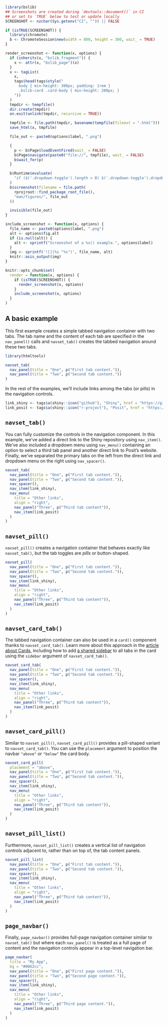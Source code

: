 ```r
library(bslib)
## Screenshots are created during `devtools::document()` in CI
## or set to `TRUE` below to test or update locally
SCREENSHOT <- nzchar(Sys.getenv("CI", "")) || FALSE
```

```r
if (isTRUE(SCREENSHOT)) {
  library(chromote)
  b <- ChromoteSession$new(width = 800, height = 300, wait_ = TRUE)
}

render_screenshot <- function(x, options) {
  if (inherits(x, "bslib_fragment")) {
    x <- attr(x, "bslib_page")(x)
  }
  x <- tagList(
    x,
    tags$head(tags$style("
      body { min-height: 300px; padding: 1rem }
      .bslib-card .card-body { min-height: 200px; }
    "))
  )
  tmpdir <- tempfile()
  dir.create(tmpdir)
  on.exit(unlink(tmpdir, recursive = TRUE))

  tmpfile <- file.path(tmpdir, basename(tempfile(fileext = ".html")))
  save_html(x, tmpfile)

  file_out <- paste0(options$label, ".png")

  {
    p <- b$Page$loadEventFired(wait_ = FALSE)
    b$Page$navigate(paste0("file://", tmpfile), wait_ = FALSE)
    b$wait_for(p)
  }

  b$Runtime$evaluate(
    "if ($('.dropdown-toggle').length > 0) $('.dropdown-toggle').dropdown('toggle')"
  )
  b$screenshot(filename = file.path(
    rprojroot::find_package_root_file(),
    "man/figures/", file_out
  ))

  invisible(file_out)
}

include_screenshot <- function(x, options) {
  file_name <- paste0(options$label, ".png")
  alt <- options$fig.alt
  if (is.null(alt)) {
    alt <- sprintf("Screenshot of a %s() example.", options$label)
  }
  img <- sprintf('![](%s "%s")', file_name, alt)
  knitr::asis_output(img)
}

knitr::opts_chunk$set(
  render = function(x, options) {
    if (isTRUE(SCREENSHOT)) {
      render_screenshot(x, options)
    }
    include_screenshot(x, options)
  }
)
```

## A basic example

This first example creates a simple tabbed navigation container with two tabs.
The tab name and the content of each tab are specified in the `nav_panel()` calls
and `navset_tab()` creates the tabbed navigation around these two tabs.

```r
library(htmltools)

navset_tab(
  nav_panel(title = "One", p("First tab content.")),
  nav_panel(title = "Two", p("Second tab content."))
)
```

In the rest of the examples, we'll include links among the tabs (or pills) in the navigation controls.

```r
link_shiny <- tags$a(shiny::icon("github"), "Shiny", href = "https://github.com/rstudio/shiny", target = "_blank")
link_posit <- tags$a(shiny::icon("r-project"), "Posit", href = "https://posit.co", target = "_blank")
```

## `navset_tab()`

You can fully customize the controls in the navigation component.
In this example, we've added a direct link to the Shiny repository using `nav_item()`.
We've also included a dropdown menu using `nav_menu()`
containing an option to select a third tab panel
and another direct link to Posit's website.
Finally, we've separated the primary tabs on the left
from the direct link and dropdown menu on the right
using `nav_spacer()`.

```r
navset_tab(
  nav_panel(title = "One", p("First tab content.")),
  nav_panel(title = "Two", p("Second tab content.")),
  nav_spacer(),
  nav_item(link_shiny),
  nav_menu(
    title = "Other links",
    align = "right",
    nav_panel("Three", p("Third tab content")),
    nav_item(link_posit)
  )
)
```

## `navset_pill()`

`navset_pill()` creates a navigation container that behaves exactly like `navset_tab()`,
but the tab toggles are _pills_ or button-shaped.

```r
navset_pill(
  nav_panel(title = "One", p("First tab content.")),
  nav_panel(title = "Two", p("Second tab content.")),
  nav_spacer(),
  nav_item(link_shiny),
  nav_menu(
    title = "Other links",
    align = "right",
    nav_panel("Three", p("Third tab content")),
    nav_item(link_posit)
  )
)
```

## `navset_card_tab()`

The tabbed navigation container can also be used in a `card()` component
thanks to `navset_card_tab()`.
Learn more about this approach in the
[article about Cards](https://pkgs.rstudio.com/bslib/articles/cards.html),
including how to add [a shared sidebar](https://pkgs.rstudio.com/bslib/articles/sidebars.html#multi-page-layout)
to all tabs in the card
using the `sidebar` argument of `navset_card_tab()`.

```r
navset_card_tab(
  nav_panel(title = "One", p("First tab content.")),
  nav_panel(title = "Two", p("Second tab content.")),
  nav_spacer(),
  nav_item(link_shiny),
  nav_menu(
    title = "Other links",
    align = "right",
    nav_panel("Three", p("Third tab content")),
    nav_item(link_posit)
  )
)
```

## `navset_card_pill()`

Similar to `navset_pill()`,
`navset_card_pill()` provides a pill-shaped variant to `navset_card_tab()`.
You can use the `placement` argument to position the navbar
`"above"` or `"below"` the card body.

```r
navset_card_pill(
  placement = "above",
  nav_panel(title = "One", p("First tab content.")),
  nav_panel(title = "Two", p("Second tab content.")),
  nav_spacer(),
  nav_item(link_shiny),
  nav_menu(
    title = "Other links",
    align = "right",
    nav_panel("Three", p("Third tab content")),
    nav_item(link_posit)
  )
)
```

## `navset_pill_list()`

Furthermore, `navset_pill_list()` creates a vertical list of navigation controls
adjacent to, rather than on top of, the tab content panels.

```r
navset_pill_list(
  nav_panel(title = "One", p("First tab content.")),
  nav_panel(title = "Two", p("Second tab content.")),
  nav_spacer(),
  nav_item(link_shiny),
  nav_menu(
    title = "Other links",
    align = "right",
    nav_panel("Three", p("Third tab content")),
    nav_item(link_posit)
  )
)
```

## `page_navbar()`

Finally, `page_navbar()` provides full-page navigation container
similar to `navset_tab()` but where each `nav_panel()` is treated as a full page of content
and the navigation controls appear in a top-level navigation bar.

```r
page_navbar(
  title = "My App",
  bg = "#0062cc",
  nav_panel(title = "One", p("First page content.")),
  nav_panel(title = "Two", p("Second page content.")),
  nav_spacer(),
  nav_item(link_shiny),
  nav_menu(
    title = "Other links",
    align = "right",
    nav_panel("Three", p("Third page content.")),
    nav_item(link_posit)
  )
)
```
